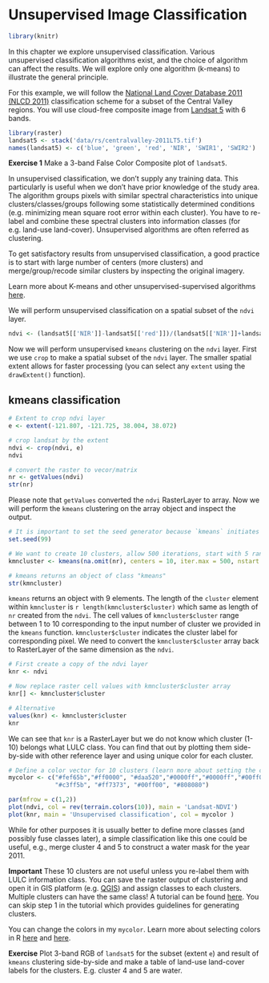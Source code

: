 # Unsupervised Image Classification

```r
library(knitr)
```

In this chapter we explore unsupervised classification. Various unsupervised classification algorithms exist, and the choice of algorithm can affect the results. We will explore only one algorithm (k-means) to illustrate the general principle.

For this example, we will follow the [National Land Cover Database 2011 (NLCD 2011)](https://www.mrlc.gov/nlcd2011.php) classification scheme for a subset of the Central Valley regions. You will use cloud-free composite image from [Landsat 5](https://landsat.gsfc.nasa.gov/landsat-5/) with 6 bands.


```r
library(raster)
landsat5 <- stack('data/rs/centralvalley-2011LT5.tif')
names(landsat5) <- c('blue', 'green', 'red', 'NIR', 'SWIR1', 'SWIR2')
```

**Exercise 1** Make a 3-band False Color Composite plot of `landsat5`.


In unsupervised classification, we don't supply any training data. This particularly is useful when we don't have prior knowledge of the study area. The algorithm groups pixels with similar spectral characteristics into unique clusters/classes/groups following some statistically determined conditions (e.g. minimizing mean square root error within each cluster). You have to re-label and combine these spectral clusters into information classes (for e.g. land-use land-cover). Unsupervised algorithms are often referred as clustering.

To get satisfactory results from unsupervised classification, a good practice is to start with large number of centers (more clusters) and merge/group/recode similar clusters by inspecting the original imagery.

Learn more about K-means and other unsupervised-supervised algorithms [here](http://nptel.ac.in/courses/105108077/module5/lecture19.pdf).

We will perform unsupervised classification on a spatial subset of the `ndvi` layer.

```r
ndvi <- (landsat5[['NIR']]-landsat5[['red']])/(landsat5[['NIR']]+landsat5[['red']])
```

Now we will perform unsupervised `kmeans` clustering on the `ndvi` layer. First we use `crop` to make a spatial subset of the `ndvi` layer. The smaller spatial extent allows for faster processing (you can select any `extent` using the `drawExtent()` function).  

## kmeans classification
```r
# Extent to crop ndvi layer
e <- extent(-121.807, -121.725, 38.004, 38.072)

# crop landsat by the extent
ndvi <- crop(ndvi, e)
ndvi

# convert the raster to vecor/matrix
nr <- getValues(ndvi)
str(nr)
```

Please note that `getValues` converted the `ndvi` RasterLayer to array. Now we will perform the `kmeans` clustering on the array object and inspect the output. 

```r
# It is important to set the seed generator because `kmeans` initiates the centers in random locations
set.seed(99)

# We want to create 10 clusters, allow 500 iterations, start with 5 random sets using "Lloyd" method
kmncluster <- kmeans(na.omit(nr), centers = 10, iter.max = 500, nstart = 5, algorithm="Lloyd")

# kmeans returns an object of class "kmeans"
str(kmncluster)
```
`kmeans` returns an object with 9 elements. The length of the `cluster` element within `kmncluster` is `r length(kmncluster$cluster)` which same as length of `nr` created from the `ndvi`. The cell values of `kmncluster$cluster` range between 1 to 10 corresponding to the input number of cluster we provided in the `kmeans` function. `kmncluster$cluster` indicates the cluster label for corresponding pixel. We need to convert the `kmncluster$cluster` array back to RasterLayer of the same dimension as the `ndvi`.

```r
# First create a copy of the ndvi layer 
knr <- ndvi

# Now replace raster cell values with kmncluster$cluster array
knr[] <- kmncluster$cluster

# Alternative
values(knr) <- kmncluster$cluster
knr
```

We can see that `knr` is a RasterLayer but we do not know which cluster (1-10) belongs what LULC class. You can find that out by plotting them side-by-side with other reference layer and using unique color for each cluster.

```r

# Define a color vector for 10 clusters (learn more about setting the color later)
mycolor <- c("#fef65b","#ff0000", "#daa520","#0000ff","#0000ff","#00ff00","#cbbeb5",
             "#c3ff5b", "#ff7373", "#00ff00", "#808080")

par(mfrow = c(1,2))
plot(ndvi, col = rev(terrain.colors(10)), main = 'Landsat-NDVI')
plot(knr, main = 'Unsupervised classification', col = mycolor )
```

While for other purposes it is usually better to define more classes (and possibly fuse classes later), a simple classification like this one could be useful, e.g., merge cluster 4 and 5 to construct a water mask for the year 2011.

**Important** These 10 clusters are not useful unless you re-label them with LULC information class. You can save the raster output of clustering and open it in GIS platform (e.g. [QGIS](https://qgis.org/en/site/about/index.html)) and assign classes to each clusters. Multiple clusters can have the same class! A tutorial can be found [here](http://wiki.awf.forst.uni-goettingen.de/wiki/index.php/Unsupervised_classification_(Tutorial)). You can skip step 1 in the tutorial which provides guidelines for generating clusters.

You can change the colors in my `mycolor`. Learn more about selecting colors in R [here](http://www.melissaclarkson.com/resources/R_guides/documents/colors_Ver2.pdf) and [here](https://www.nceas.ucsb.edu/~frazier/RSpatialGuides/colorPaletteCheatsheet.pdf).

**Exercise** Plot 3-band RGB of `landsat5` for the subset (extent `e`) and result of `kmeans` clustering side-by-side and make a table of land-use land-cover labels for the clusters. E.g. cluster 4 and 5 are water. 

